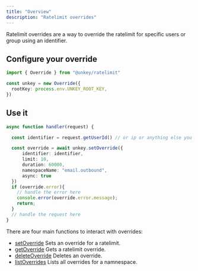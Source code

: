 ```yaml
---
title: "Overview"
description: "Ratelimit overrides"
---
```



Ratelimit overrides are a way to override the ratelimit for specific users or group using an identifier.

## Configure your override

```ts
import { Override } from "@unkey/ratelimit"

const unkey = new Override({
  rootKey: process.env.UNKEY_ROOT_KEY,
})
```

## Use it

```ts
async function handler(request) {

  const identifier = request.getUserId() // or ip or anything else you want

  const override = await unkey.setOverride({
      identifier: identifier,
      limit: 10,
      duration: 60000,
      namespaceName: "email.outbound",
      async: true
  })
  if (override.error){
    // handle the error here
    console.error(override.error.message);
    return;
  }
  // handle the request here
}
```

There are four main functions to interact with overrides:

- [setOverride](/libraries/ts/ratelimit/override/set-override) Sets an override for a ratelimit.
- [getOverride](/libraries/ts/ratelimit/override/get-override) Gets a ratelimit override.
- [deleteOverride](/libraries/ts/ratelimit/override/delete-override) Deletes an override.
- [listOverrides](/libraries/ts/ratelimit/override/list-overrides) Lists all overrides for a namnespace.

